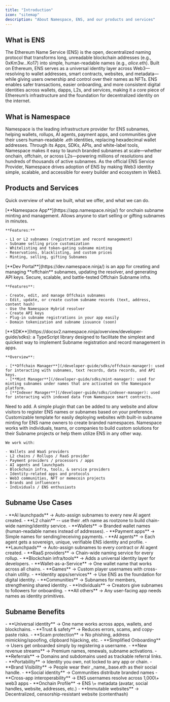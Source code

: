 ```yaml
---
title: "Introduction"
icon: "sitemap"
description: "About Namespace, ENS, and our products and services"
---
```


## What is ENS

The Ethereum Name Service (ENS) is the open, decentralized naming protocol that transforms long, unreadable blockchain addresses (e.g., 0xKm3w...Ko17) into simple, human-readable names (e.g., _alice_.eth). Built on Ethereum, ENS serves as a universal identity layer across Web3—resolving to wallet addresses, smart contracts, websites, and metadata—while giving users ownership and control over their names as NFTs. ENS enables safer transactions, easier onboarding, and more consistent digital identities across wallets, dapps, L2s, and services, making it a core piece of Ethereum’s infrastructure and the foundation for decentralized identity on the internet.

## What is Namespace

Namespace is the leading infrastructure provider for ENS subnames, helping wallets, rollups, AI agents, payment apps, and communities give their users human-readable ._eth_ identities, replacing hexadecimal wallet addresses. Through its Apps, SDKs, APIs, and white-label tools, Namespace makes it easy to launch branded subnames at scale—whether onchain, offchain, or across L2s—powering millions of resolutions and hundreds of thousands of active subnames. As the official ENS Service Provider, Namespace drives adoption of ENS by making Web3 identity simple, scalable, and accessible for every builder and ecosystem in Web3.

## Products and Services

Quick overview of what we built, what we offer, and what we can do.

<AccordionGroup>
  <Accordion title="Namespace App">
    [**Namespace App**](https://app.namespace.ninja/) for onchain subname minting and management. Allows anyone to start selling or gifting subnames in minutes.

    **Features:**

    - L1 or L2 subnames (registration and record management)
    - Subname selling price customization
    - Whitelisting and token-gating subname minting
    - Reservations, blacklisting, and custom prices
    - Minting, selling, gifting Subnames
  </Accordion>
  <Accordion title="Dev Portal">
    [**Dev Portal**](https://dev.namespace.ninja/) is an app for creating and managing **offchain** subnames, updating the resolver, and generating API keys. Secure, scalable, and battle-tested Offchain Subname infra.

    **Features**:

    - Create, edit, and manage Offchain subnames
    - Edit, update, or create custom subname records (text, address, content hash)
    - Use the Namespace Hybrid resolver
    - Create API keys
    - Plug-in subname registrations in your app easily
    - Domain tokenization and subname issuance (soon)
  </Accordion>
  <Accordion title="SDK">
    [**SDK**](https://docsv2.namespace.ninja/overview/developer-guide/sdks): a TypeScript library designed to facilitate the simplest and quickest way to implement Subname registration and record management in apps.

    **Overview**:

    - [**Offchain Manager**](/developer-guide/sdks/offchain-manager): used for interacting with subnames, text records, data records, and API keys.
    - [**Mint Manager**](/developer-guide/sdks/mint-manager): used for minting subnames under names that are activated on the Namespace platform.
    - [**Indexer Manager**](/developer-guide/sdks/indexer-manager): used for interacting with indexed data from Namespace smart contracts.
  </Accordion>
  <Accordion title="API">
    Need to add.
  </Accordion>
  <Accordion title="ENS Widget">
    A simple plugin that can be added to any website and allow visitors to register ENS names or subnames based on your preference.
  </Accordion>
  <Accordion title="Subpages">
    Customizable template for easily deploying websites with built-in subname minting for ENS name owners to create branded namespaces.
  </Accordion>
  <Accordion title="Custom Solutions">
    Namespace works with individuals, teams, or companies to build custom solutions for their Subname projects or help them utilize ENS in any other way.

    We work with:

    - Wallets and WaaS providers
    - L2 chains / Rollups / RaaS provider
    - Payment providers / processors / apps
    - AI agents and launchpads
    - Blockchain infra, tools, & service providers
    - Identity-related apps and protocols
    - Web3 communities, NFT or memecoin projects
    - Brands and influencers
    - Individuals / ENS enthusiasts
  </Accordion>
</AccordionGroup>

## Subname Use Cases

<Accordion title="See Subname use cases" iconType="regular">
  - **AI launchpads** → Auto-assign subnames to every new AI agent created.
  - **L2 chain** -- use their .eth name as rootzone to build chain-wide naming/identity service.
  - **Wallets** → Branded wallet names (human-readable names instead of addresses).
  - **Payment apps** → Simple names for sending/receiving payments.
  - **AI agents** → Each agent gets a sovereign, unique, verifiable ENS identity and profile.
  - **Launchpads** → Auto-assign subnames to every contract or AI agent created.
  - **RaaS providers** → Chain-wide naming service for every rollup.
  - **Blockchain infra/tools** → Adds a universal identity layer for developers.
  - **Wallet-as-a-Service** → One wallet name that works across all chains.
  - **Games** → Custom player usernames with cross-chain utility.
  - **Identity apps/services** → Use ENS as the foundation for digital identity.
  - **Communities** → Subnames for members, strengthening shared identity.
  - **Individuals** → Creators give subnames to followers for onboarding.
  - **All others** → Any user-facing app needs names as identity primitives.
</Accordion>

## Subname Benefits

<Accordion title="See Subname Benefits" iconType="regular">
  - **Universal identity** → One name works across apps, wallets, and blockchains.
  - **Trust & safety** → Reduces errors, scams, and copy-paste risks.
  - **Scam protection** → No phishing, address mimicking/spoofing, clipboard hijacking, etc.
  - **Simplified Onboarding** → Users get onboarded simply by registering a username.
  - **New revenue streams** → Premium names, renewals, subname activations.
  - **Referrals** → Domains and subdomains used as trackable referral links.
  - **Portability** → Identity you own, not locked to any app or chain.
  - **Brand Visibility** → People wear their _name_.base.eth as their social handle.
  - **Social identity** → Communities distribute branded names
  - **Cross-app interoperability** → ENS usernames resolve across 1,000\+ web3 apps
  - **Onchain Profile** → ENS \+ metadata (avatar, social handles, website, addresses, etc.)
  - **Immutable websites** → Decentralized, censorship-resistant website (contenthash)
</Accordion>
